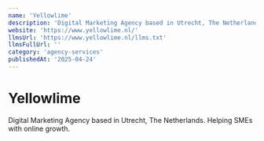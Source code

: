 ```yaml
---
name: 'Yellowlime'
description: 'Digital Marketing Agency based in Utrecht, The Netherlands. Helping SMEs with online growth.'
website: 'https://www.yellowlime.nl/'
llmsUrl: 'https://www.yellowlime.nl/llms.txt'
llmsFullUrl: ''
category: 'agency-services'
publishedAt: '2025-04-24'
---
```


# Yellowlime

Digital Marketing Agency based in Utrecht, The Netherlands. Helping SMEs with online growth.
